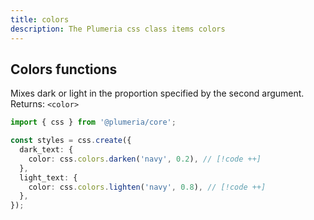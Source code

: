```yaml
---
title: colors
description: The Plumeria css class items colors
---
```



## Colors functions

Mixes dark or light in the proportion specified by the second argument. Returns: `<color>`

```ts title="TypeScript"
import { css } from '@plumeria/core';

const styles = css.create({
  dark_text: {
    color: css.colors.darken('navy', 0.2), // [!code ++]
  },
  light_text: {
    color: css.colors.lighten('navy', 0.8), // [!code ++]
  },
});
```

<Cards>
  <Card title="See more about @plumeria/collection package" href="/docs/reference/collection" />
</Cards>